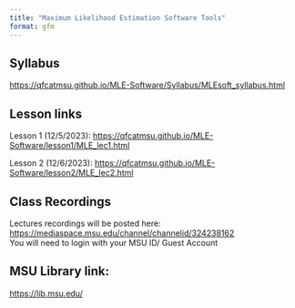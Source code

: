 ```yaml
---
title: "Maximum Likelihood Estimation Software Tools"
format: gfm
---
```


## Syllabus

<https://qfcatmsu.github.io/MLE-Software/Syllabus/MLEsoft_syllabus.html>

## Lesson links

Lesson 1 (12/5/2023): <https://qfcatmsu.github.io/MLE-Software/lesson1/MLE_lec1.html>\

Lesson 2 (12/6/2023): <https://qfcatmsu.github.io/MLE-Software/lesson2/MLE_lec2.html>\

## Class Recordings

Lectures recordings will be posted here: <https://mediaspace.msu.edu/channel/channelid/324238162>\
You will need to login with your MSU ID/ Guest Account

## MSU Library link:
<https://lib.msu.edu/>\